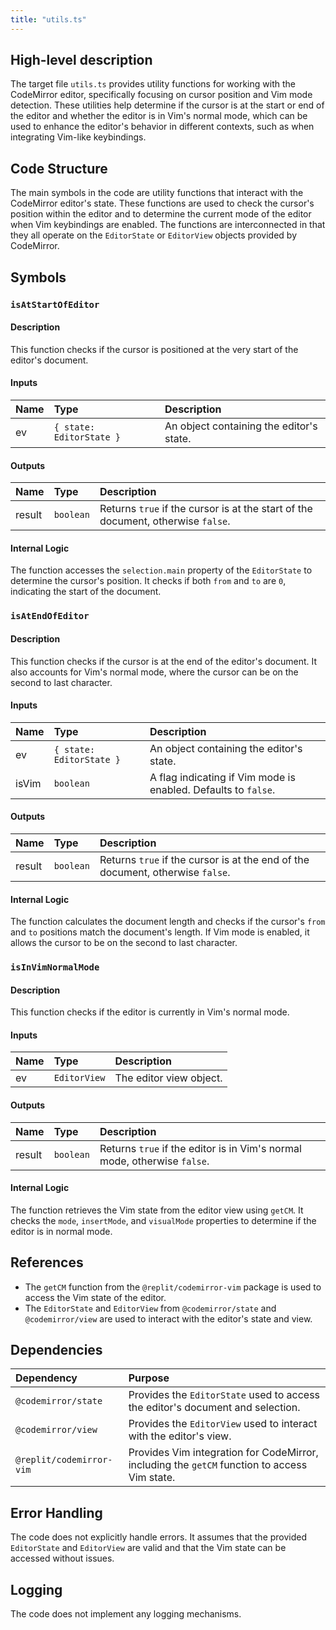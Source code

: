 ```yaml
---
title: "utils.ts"
---
```


## High-level description

The target file `utils.ts` provides utility functions for working with the CodeMirror editor, specifically focusing on cursor position and Vim mode detection. These utilities help determine if the cursor is at the start or end of the editor and whether the editor is in Vim's normal mode, which can be used to enhance the editor's behavior in different contexts, such as when integrating Vim-like keybindings.

## Code Structure

The main symbols in the code are utility functions that interact with the CodeMirror editor's state. These functions are used to check the cursor's position within the editor and to determine the current mode of the editor when Vim keybindings are enabled. The functions are interconnected in that they all operate on the `EditorState` or `EditorView` objects provided by CodeMirror.

## Symbols

### `isAtStartOfEditor`
#### Description
This function checks if the cursor is positioned at the very start of the editor's document.

#### Inputs
| Name | Type | Description |
|:-----|:-----|:------------|
| ev | `{ state: EditorState }` | An object containing the editor's state. |

#### Outputs
| Name | Type | Description |
|:-----|:-----|:------------|
| result | `boolean` | Returns `true` if the cursor is at the start of the document, otherwise `false`. |

#### Internal Logic
The function accesses the `selection.main` property of the `EditorState` to determine the cursor's position. It checks if both `from` and `to` are `0`, indicating the start of the document.

### `isAtEndOfEditor`
#### Description
This function checks if the cursor is at the end of the editor's document. It also accounts for Vim's normal mode, where the cursor can be on the second to last character.

#### Inputs
| Name | Type | Description |
|:-----|:-----|:------------|
| ev | `{ state: EditorState }` | An object containing the editor's state. |
| isVim | `boolean` | A flag indicating if Vim mode is enabled. Defaults to `false`. |

#### Outputs
| Name | Type | Description |
|:-----|:-----|:------------|
| result | `boolean` | Returns `true` if the cursor is at the end of the document, otherwise `false`. |

#### Internal Logic
The function calculates the document length and checks if the cursor's `from` and `to` positions match the document's length. If Vim mode is enabled, it allows the cursor to be on the second to last character.

### `isInVimNormalMode`
#### Description
This function checks if the editor is currently in Vim's normal mode.

#### Inputs
| Name | Type | Description |
|:-----|:-----|:------------|
| ev | `EditorView` | The editor view object. |

#### Outputs
| Name | Type | Description |
|:-----|:-----|:------------|
| result | `boolean` | Returns `true` if the editor is in Vim's normal mode, otherwise `false`. |

#### Internal Logic
The function retrieves the Vim state from the editor view using `getCM`. It checks the `mode`, `insertMode`, and `visualMode` properties to determine if the editor is in normal mode.

## References

- The `getCM` function from the `@replit/codemirror-vim` package is used to access the Vim state of the editor.
- The `EditorState` and `EditorView` from `@codemirror/state` and `@codemirror/view` are used to interact with the editor's state and view.

## Dependencies

| Dependency | Purpose |
|:-----------|:--------|
| `@codemirror/state` | Provides the `EditorState` used to access the editor's document and selection. |
| `@codemirror/view` | Provides the `EditorView` used to interact with the editor's view. |
| `@replit/codemirror-vim` | Provides Vim integration for CodeMirror, including the `getCM` function to access Vim state. |

## Error Handling

The code does not explicitly handle errors. It assumes that the provided `EditorState` and `EditorView` are valid and that the Vim state can be accessed without issues.

## Logging

The code does not implement any logging mechanisms.